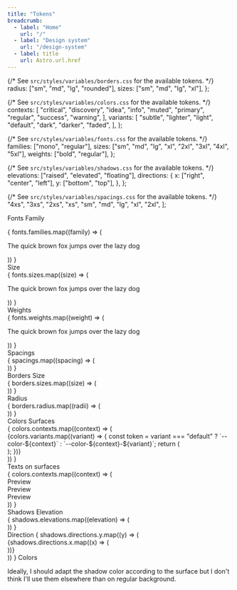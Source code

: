 ```yaml
---
title: "Tokens"
breadcrumb:
  - label: "Home"
    url: "/"
  - label: "Design system"
    url: "/design-system"
  - label: title
    url: Astro.url.href
---
```


{/* See `src/styles/variables/borders.css` for the available tokens. */}
  radius: ["sm", "md", "lg", "rounded"],
  sizes: ["sm", "md", "lg", "xl"],
};

{/* See `src/styles/variables/colors.css` for the available tokens. */}
  contexts: [
    "critical",
    "discovery",
    "idea",
    "info",
    "muted",
    "primary",
    "regular",
    "success",
    "warning",
  ],
  variants: [
    "subtle",
    "lighter",
    "light",
    "default",
    "dark",
    "darker",
    "faded",
  ],
};

{/* See `src/styles/variables/fonts.css` for the available tokens. */}
  families: ["mono", "regular"],
  sizes: ["sm", "md", "lg", "xl", "2xl", "3xl", "4xl", "5xl"],
  weights: ["bold", "regular"],
};

{/* See `src/styles/variables/shadows.css` for the available tokens. */}
  elevations: ["raised", "elevated", "floating"],
  directions: {
    x: ["right", "center", "left"],
    y: ["bottom", "top"],
  },
};

{/* See `src/styles/variables/spacings.css` for the available tokens. */}
  "4xs",
  "3xs",
  "2xs",
  "xs",
  "sm",
  "md",
  "lg",
  "xl",
  "2xl",
];

<Heading as="h2">Fonts</Heading>
<Heading as="h3">Family</Heading>
<div class="wrapper flex">
    {
    fonts.families.map((family) => (
        <TokenPreview isInline token={`--font-family-${family}`}>
        <p style={`font-family: var(--font-family-${family});`}>
            The quick brown fox jumps over the lazy dog
        </p>
        </TokenPreview>
    ))
    }
</div>
<Heading as="h3">Size</Heading>
<div class="wrapper flex">
    {
    fonts.sizes.map((size) => (
        <TokenPreview isInline token={`--font-size-${size}`}>
        <p style={`font-size: var(--font-size-${size});`}>
            The quick brown fox jumps over the lazy dog
        </p>
        </TokenPreview>
    ))
    }
</div>
<Heading as="h3">Weights</Heading>
<div class="wrapper flex">
    {
    fonts.weights.map((weight) => (
        <TokenPreview isInline token={`--font-weight-${weight}`}>
        <p style={`font-weight: var(--font-weight-${weight});`}>
            The quick brown fox jumps over the lazy dog
        </p>
        </TokenPreview>
    ))
    }
</div>
<Heading as="h2">Spacings</Heading>
<div class="wrapper flex">
    {
    spacings.map((spacing) => (
        <TokenPreview isInline token={`--spacing-${spacing}`}>
        <div
            style={`display:flex;flex-flow:row nowrap;gap: var(--spacing-${spacing});`}
        >
            <div class="box" style="border-color: var(--color-border);" />
            <div class="box" style="border-color: var(--color-border);" />
        </div>
        </TokenPreview>
    ))
    }
</div>
<Heading as="h2">Borders</Heading>
<Heading as="h3">Size</Heading>
<div class="wrapper flex">
    {
    borders.sizes.map((size) => (
        <TokenPreview isInline token={`--border-size-${size}`}>
        <div
            class="box"
            style={`border-color: var(--color-border);border-width: var(--border-size-${size});`}
        />
        </TokenPreview>
    ))
    }
</div>
<Heading as="h3">Radius</Heading>
<div class="wrapper flex">
    {
    borders.radius.map((radii) => (
        <TokenPreview isInline token={`--border-radii-${radii}`}>
        <div
            class="box"
            style={`border-color: var(--color-border);border-radius: var(--border-radii-${radii});`}
        />
        </TokenPreview>
    ))
    }
</div>
<Heading as="h2">Colors</Heading>
<Heading as="h3">Surfaces</Heading>
<div class="wrapper grid">
    {
    colors.contexts.map((context) => (
        <div class="wrapper flex">
        {colors.variants.map((variant) => {
            const token =
            variant === "default"
                ? `--color-${context}`
                : `--color-${context}-${variant}`;
            return (
            <TokenPreview token={token}>
                <div class="box" style={`background: var(${token});`} />
            </TokenPreview>
            );
        })}
        </div>
    ))
    }
</div>
<Heading as="h3">Texts on surfaces</Heading>
<div class="wrapper grid">
    {
    colors.contexts.map((context) => (
        <div class="wrapper flex">
        <TokenPreview token={`--color-on-${context}`}>
            <div
            class="box"
            style={`background: var(--color-${context});color: var(--color-on-${context});`}
            >
            Preview
            </div>
        </TokenPreview>
        <TokenPreview token={`--color-on-${context}-faded`}>
            <div
            class="box"
            style={`background: var(--color-${context}-faded);color: var(--color-on-${context}-faded);`}
            >
            Preview
            </div>
        </TokenPreview>
        <TokenPreview token={`--color-on-${context}-subtle`}>
            <div
            class="box"
            style={`background: var(--color-${context}-subtle);color: var(--color-on-${context}-subtle);`}
            >
            Preview
            </div>
        </TokenPreview>
        </div>
    ))
    }
</div>
<Heading as="h2">Shadows</Heading>
<Heading as="h3">Elevation</Heading>
<div class="wrapper flex">
    {
    shadows.elevations.map((elevation) => (
        <TokenPreview isInline token={`--shadow-${elevation}-to-top-left`}>
        <div
            class="box"
            style={`background: var(--color-regular);padding: var(--spacing-md);`}
        >
            <div
            class="box"
            style={`background: var(--color-regular);border-color: var(--color-border);box-shadow: var(--shadow-${elevation}-to-top-left);`}
            />
        </div>
        </TokenPreview>
    ))
    }
</div>
<Heading as="h3">Direction</Heading>
{
    shadows.directions.y.map((y) => (
    <div class="wrapper grid">
        {shadows.directions.x.map((x) => (
        <TokenPreview token={`--shadow-elevated-to-${y}-${x}`}>
            <div class="box" style={`padding: var(--spacing-md);`}>
            <div
                class="box"
                style={`--shadow-color: var(--color-black);background: var(--color-regular);border-color: var(--color-border);box-shadow: var(--shadow-elevated-to-${y}-${x});`}
            />
            </div>
        </TokenPreview>
        ))}
    </div>
    ))
}
<Heading as="h3">Colors</Heading>
<p>
    Ideally, I should adapt the shadow color according to the surface but I
    don't think I'll use them elsewhere than on regular background.
</p>
